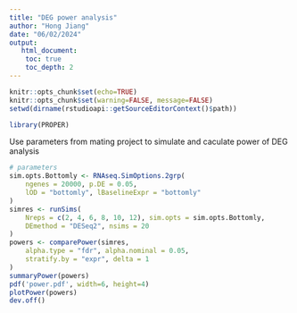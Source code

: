 ```yaml
---
title: "DEG power analysis"
author: "Hong Jiang"
date: "06/02/2024"
output:
   html_document:
    toc: true
    toc_depth: 2
---
```


```r
knitr::opts_chunk$set(echo=TRUE)
knitr::opts_chunk$set(warning=FALSE, message=FALSE) 
setwd(dirname(rstudioapi::getSourceEditorContext()$path))
```
```r
library(PROPER)
```
Use parameters from mating project to simulate and caculate power of DEG analysis
```r
# parameters
sim.opts.Bottomly <- RNAseq.SimOptions.2grp(
    ngenes = 20000, p.DE = 0.05,
    lOD = "bottomly", lBaselineExpr = "bottomly"
)
simres <- runSims(
    Nreps = c(2, 4, 6, 8, 10, 12), sim.opts = sim.opts.Bottomly,
    DEmethod = "DESeq2", nsims = 20
)
powers <- comparePower(simres,
    alpha.type = "fdr", alpha.nominal = 0.05,
    stratify.by = "expr", delta = 1
)
summaryPower(powers)
pdf('power.pdf', width=6, height=4)
plotPower(powers)
dev.off()
```